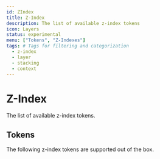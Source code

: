 ```yaml
---
id: ZIndex
title: Z-Index
description: The list of available z-index tokens
icon: Layers
status: experimental
menu: ["Tokens", "Z-Indexes"]
tags: # Tags for filtering and categorization
  - z-index
  - layer
  - stacking
  - context
---
```


# Z-Index

The list of available z-index tokens.

## Tokens

The following z-index tokens are supported out of the box.

<GenericTokenTableDemo category="zIndex" />
